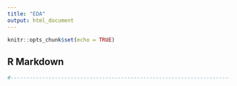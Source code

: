 ```yaml
---
title: "EDA"
output: html_document
---
```


```r
knitr::opts_chunk$set(echo = TRUE)
```




## R Markdown
```r











#---------------------------------------------------------------------------------------


         
                                                       










```


